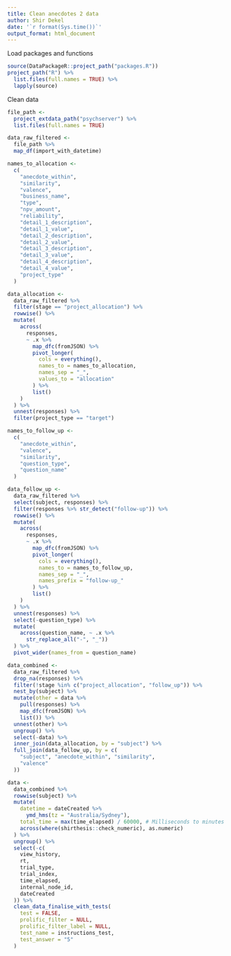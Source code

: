 ```yaml
---
title: Clean anecdotes 2 data
author: Shir Dekel
date: '`r format(Sys.time())`'
output_format: html_document
---
```


Load packages and functions

```r
source(DataPackageR::project_path("packages.R"))
project_path("R") %>%
  list.files(full.names = TRUE) %>%
  lapply(source)
```

Clean data

```r
file_path <-
  project_extdata_path("psychserver") %>%
  list.files(full.names = TRUE)

data_raw_filtered <-
  file_path %>%
  map_df(import_with_datetime)

names_to_allocation <-
  c(
    "anecdote_within",
    "similarity",
    "valence",
    "business_name",
    "type",
    "npv_amount",
    "reliability",
    "detail_1_description",
    "detail_1_value",
    "detail_2_description",
    "detail_2_value",
    "detail_3_description",
    "detail_3_value",
    "detail_4_description",
    "detail_4_value",
    "project_type"
  )

data_allocation <-
  data_raw_filtered %>%
  filter(stage == "project_allocation") %>%
  rowwise() %>%
  mutate(
    across(
      responses,
      ~ .x %>%
        map_dfc(fromJSON) %>%
        pivot_longer(
          cols = everything(),
          names_to = names_to_allocation,
          names_sep = "_",
          values_to = "allocation"
        ) %>%
        list()
    )
  ) %>%
  unnest(responses) %>%
  filter(project_type == "target")

names_to_follow_up <-
  c(
    "anecdote_within",
    "valence",
    "similarity",
    "question_type",
    "question_name"
  )

data_follow_up <-
  data_raw_filtered %>%
  select(subject, responses) %>%
  filter(responses %>% str_detect("follow-up")) %>%
  rowwise() %>%
  mutate(
    across(
      responses,
      ~ .x %>%
        map_dfc(fromJSON) %>%
        pivot_longer(
          cols = everything(),
          names_to = names_to_follow_up,
          names_sep = "_",
          names_prefix = "follow-up_"
        ) %>%
        list()
    )
  ) %>%
  unnest(responses) %>%
  select(-question_type) %>%
  mutate(
    across(question_name, ~ .x %>%
      str_replace_all("-", "_"))
  ) %>%
  pivot_wider(names_from = question_name)

data_combined <-
  data_raw_filtered %>%
  drop_na(responses) %>%
  filter(!stage %in% c("project_allocation", "follow_up")) %>%
  nest_by(subject) %>%
  mutate(other = data %>%
    pull(responses) %>%
    map_dfc(fromJSON) %>%
    list()) %>%
  unnest(other) %>%
  ungroup() %>%
  select(-data) %>%
  inner_join(data_allocation, by = "subject") %>%
  full_join(data_follow_up, by = c(
    "subject", "anecdote_within", "similarity",
    "valence"
  ))

data <-
  data_combined %>%
  rowwise(subject) %>%
  mutate(
    datetime = dateCreated %>%
      ymd_hms(tz = "Australia/Sydney"),
    total_time = max(time_elapsed) / 60000, # Milliseconds to minutes
    across(where(shirthesis::check_numeric), as.numeric)
  ) %>%
  ungroup() %>%
  select(-c(
    view_history,
    rt,
    trial_type,
    trial_index,
    time_elapsed,
    internal_node_id,
    dateCreated
  )) %>%
  clean_data_finalise_with_tests(
    test = FALSE,
    prolific_filter = NULL,
    prolific_filter_label = NULL,
    test_name = instructions_test,
    test_answer = "5"
  )
```

